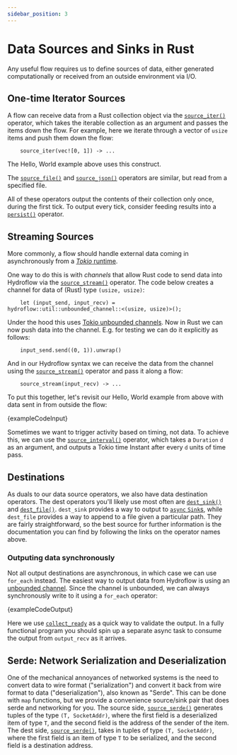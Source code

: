 ```yaml
---
sidebar_position: 3
---
```


# Data Sources and Sinks in Rust
Any useful flow requires us to define sources of data, either generated computationally or received from
an outside environment via I/O.

## One-time Iterator Sources
A flow can receive data from a Rust collection object via the [`source_iter()`](./surface_ops_gen.md#source_iter) operator, which takes the
iterable collection as an argument and passes the items down the flow.
For example, here we iterate through a vector of `usize` items and push them down the flow:
```rust,ignore
    source_iter(vec![0, 1]) -> ...
```
The Hello, World example above uses this construct. 

The [`source_file()`](./surface_ops_gen.md#source_file) and [`source_json()`](./surface_ops_gen.md#source_json) operators are similar, but read from a specified file.

All of these operators output the contents of their collection only once, during the first tick.
To output every tick, consider feeding results into a [`persist()`](./surface_ops_gen.md#persist) 
operator.

## Streaming Sources
More commonly, a flow should handle external data coming in asynchronously from a [_Tokio_ runtime](https://tokio.rs/tokio/tutorial).

One way to do this is with _channels_ that allow Rust code to send data into Hydroflow via the [`source_stream()`](./surface_ops_gen.md#source_stream) operator.
The code below creates a channel for data of (Rust) type `(usize, usize)`:
```rust,ignore
    let (input_send, input_recv) = hydroflow::util::unbounded_channel::<(usize, usize)>();
```
Under the hood this uses [Tokio unbounded channels](https://docs.rs/tokio/latest/tokio/sync/mpsc/fn.unbounded_channel.html).
Now in Rust we can now push data into the channel. E.g. for testing we can do
it explicitly as follows:
```rust,ignore
    input_send.send((0, 1)).unwrap()
```
And in our Hydroflow syntax we can receive the data from the channel using the [`source_stream()`](./surface_ops_gen.md#source_stream) operator and
pass it along a flow:
```rust,ignore
    source_stream(input_recv) -> ...
```

To put this together, let's revisit our Hello, World example from above with data sent
in from outside the flow:

<CodeBlock language="rust" showLineNumbers>{exampleCodeInput}</CodeBlock>

Sometimes we want to trigger activity based on timing, not data. To achieve this, we can use the [`source_interval()`](./surface_ops_gen.md#source_interval) operator, which takes a `Duration` `d` as an argument, and outputs a Tokio time Instant after every `d` units of time pass.

## Destinations
As duals to our data source operators, we also have data destination operators. The dest operators you'll likely use
most often are [`dest_sink()`](./surface_ops_gen.md#dest_sink) and [`dest_file()`](./surface_ops_gen.md#dest_file).
`dest_sink` provides a way to output to [`async` `Sink`s](https://docs.rs/futures/latest/futures/sink/trait.Sink.html),
while `dest_file` provides a way to append to a file given a particular path.
They are fairly straightforward, so the best source for further information is the documentation you can find by following the links on the operator names above.

### Outputing data synchronously
Not all output destinations are asynchronous, in which case we can use `for_each` instead.
The easiest way to output data from Hydroflow is using an [unbounded channel](https://docs.rs/hydroflow/latest/hydroflow/util/fn.unbounded_channel.html).
Since the channel is unbounded, we can always synchronously write to it using a `for_each` operator:

<CodeBlock language="rust" showLineNumbers>{exampleCodeOutput}</CodeBlock>

Here we use [`collect_ready`](https://docs.rs/hydroflow/latest/hydroflow/util/fn.collect_ready.html)
as a quick way to validate the output. In a fully functional program you should spin up a separate async task to consume the output from `output_recv` as it arrives.

## Serde: Network Serialization and Deserialization
One of the mechanical annoyances of networked systems is the need to convert data to wire format ("serialization") and convert it back from wire format to data ("deserialization"),
also known as "Serde".
This can be done with `map` functions, but we provide a convenience source/sink pair that does serde and networking for you. 
The source side, [`source_serde()`](./surface_ops_gen.md#source_serde) generates tuples of the type `(T, SocketAddr)`, 
where the first field is a deserialized item of type `T`, and the second field is the address of the sender of the item.
The dest side, [`source_serde()`](./surface_ops_gen.md#source_serde), takes in tuples of type `(T, SocketAddr)`,
where the first field is an item of type `T` to be serialized, and the second field is a destination address.


